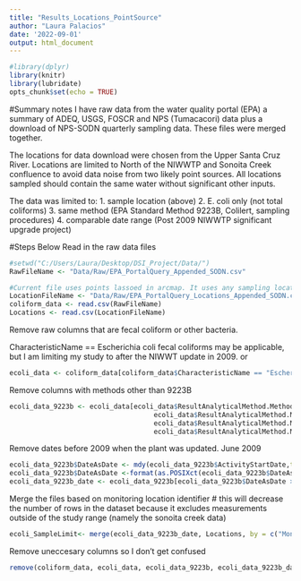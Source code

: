 ```yaml
---
title: "Results_Locations_PointSource"
author: "Laura Palacios"
date: '2022-09-01'
output: html_document
---
```


```r
#library(dplyr)
library(knitr)
library(lubridate)
opts_chunk$set(echo = TRUE)
```

#Summary notes
I have raw data from the water quality portal (EPA) a summary of ADEQ, USGS, FOSCR and NPS (Tumacacori) data plus a download of NPS-SODN quarterly sampling data. These files were merged together.

The locations for data download were chosen from the Upper Santa Cruz River. Locations are limited to North of the NIWWTP and Sonoita Creek confluence to avoid data noise from two likely point sources. All locations sampled should contain the same water without significant other inputs.

The data was limited to:
1. sample location (above)
2. E. coli only (not total coliforms)
3. same method (EPA Standard Method 9223B, Colilert, sampling procedures)
4. comparable date range (Post 2009 NIWWTP significant upgrade project)


#Steps Below
Read in the raw data files
```r
#setwd("C:/Users/Laura/Desktop/DSI_Project/Data/")
RawFileName <- "Data/Raw/EPA_PortalQuery_Appended_SODN.csv"

#Current file uses points lassoed in arcmap. It uses any sampling locations north of inputs from both the Nogales WWTP and Sonoita Creek in case either of these are point sources of e. Coli.
LocationFileName <- "Data/Raw/EPA_PortalQuery_Locations_Appended_SODN.csv"
coliform_data <- read.csv(RawFileName)
Locations <- read.csv(LocationFileName)
```

Remove raw columns that are fecal coliform or other bacteria.

CharacteristicName == Escherichia coli
fecal coliforms may be applicable, but I am limiting my study to after the NIWWT update in 2009.
 or 
```r
ecoli_data <- coliform_data[coliform_data$CharacteristicName == "Escherichia coli", ] 
```

Remove columns with methods other than 9223B

```r
ecoli_data_9223b <- ecoli_data[ecoli_data$ResultAnalyticalMethod.MethodName == "E coli, water, Colilert (24-28)"|
                                    ecoli_data$ResultAnalyticalMethod.MethodName ==  "COLILERT (EDBERG)"|
                                    ecoli_data$ResultAnalyticalMethod.MethodName ==  "COLILERT"|
                                    ecoli_data$ResultAnalyticalMethod.MethodName ==  "SM 9223B", ] 
```

Remove dates before 2009 when the plant was updated. June 2009
```r
ecoli_data_9223b$DateAsDate <- mdy(ecoli_data_9223b$ActivityStartDate,tz="America/Phoenix")
ecoli_data_9223b$DateAsDate <-format(as.POSIXct(ecoli_data_9223b$DateAsDate),format='%Y-%m-%d')
ecoli_data_9223b_date <- ecoli_data_9223b[ecoli_data_9223b$DateAsDate >= "2009-07-01", ] 
```



Merge the files based on monitoring location identifier
# this will decrease the number of rows in the dataset because it excludes measurements outside of the study range (namely the sonoita creek data)
```r
ecoli_SampleLimit<- merge(ecoli_data_9223b_date, Locations, by = c("MonitoringLocationIdentifier"))
```

Remove uneccesary columns so I don't get confused
```r
remove(coliform_data, ecoli_data, ecoli_data_9223b, ecoli_data_9223b_date, Locations, LocationFileName, RawFileName)
```

